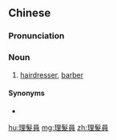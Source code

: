 ==Chinese==
{{zh-forms|s=理发员|type=21}}

===Pronunciation===
{{zh-pron
|m=lǐ髮yuán
|cat=n
}}

===Noun===
{{zh-noun}}

# [[hairdresser]], [[barber]] {{gloss|professional for haircutting or hairstyling}}

====Synonyms====
* {{zh-l|美髮師}}

{{zh-cat|Occupations}}

[[hu:理髮員]]
[[mg:理髮員]]
[[zh:理髮員]]